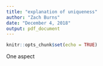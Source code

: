 ```yaml
---
title: "explanation of uniqueness"
author: "Zach Burns"
date: "December 4, 2018"
output: pdf_document
---
```


```r
knitr::opts_chunk$set(echo = TRUE)
```

One aspect 
